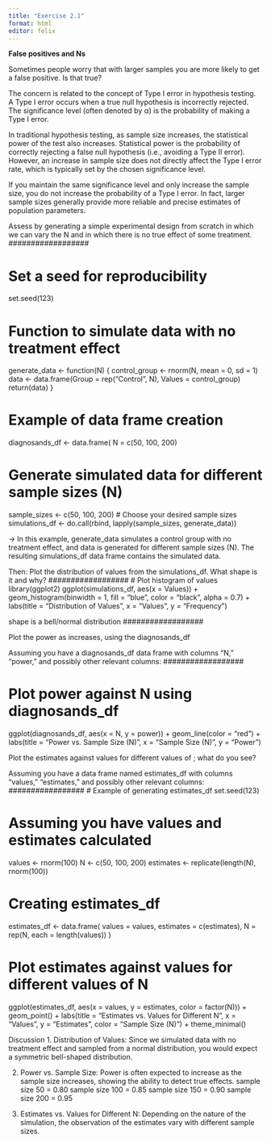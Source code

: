 ```yaml
---
title: "Exercise 2.1"
format: html
editor: felix
---
```


**False positives and Ns**

Sometimes people worry that with larger samples you are more likely to get a false positive. Is that true?

The concern is related to the concept of Type I error in hypothesis testing. A Type I error occurs when a true null hypothesis is incorrectly rejected. The significance level (often denoted by α) is the probability of making a Type I error.

In traditional hypothesis testing, as sample size increases, the statistical power of the test also increases. Statistical power is the probability of correctly rejecting a false null hypothesis (i.e., avoiding a Type II error). However, an increase in sample size does not directly affect the Type I error rate, which is typically set by the chosen significance level.

If you maintain the same significance level and only increase the sample size, you do not increase the probability of a Type I error. In fact, larger sample sizes generally provide more reliable and precise estimates of population parameters.

##################
Assess by generating a simple experimental design from scratch in which we can vary the N and in which there is no true effect of some treatment. 
##################

# Set a seed for reproducibility 
set.seed(123)

# Function to simulate data with no treatment effect 
generate_data <- function(N) { 
  control_group <- rnorm(N, mean = 0, sd = 1) 
  data <- data.frame(Group = rep("Control", N), Values = control_group) 
  return(data) 
}

# Example of data frame creation
diagnosands_df <- data.frame(
  N = c(50, 100, 200)

# Generate simulated data for different sample sizes (N)
sample_sizes <- c(50, 100, 200)  # Choose your desired sample sizes
simulations_df <- do.call(rbind, lapply(sample_sizes, generate_data))

##################
-> In this example, generate_data simulates a control group with no treatment effect, and data is generated for different sample sizes (N). The resulting simulations_df data frame contains the simulated data.

##################
Then: 
Plot the distribution of values from the simulations_df. What shape is it and why? 
##################
# Plot histogram of values
library(ggplot2)
ggplot(simulations_df, aes(x = Values)) +
  geom_histogram(binwidth = 1, fill = "blue", color = "black", alpha = 0.7) +
  labs(title = "Distribution of Values", x = "Values", y = "Frequency")

##################
shape is a bell/normal distribution
##################

Plot the power as increases, using the diagnosands_df 

Assuming you have a diagnosands_df data frame with columns "N," "power," and possibly other relevant columns:
##################

# Plot power against N using diagnosands_df
ggplot(diagnosands_df, aes(x = N, y = power)) +
  geom_line(color = "red") +
  labs(title = "Power vs. Sample Size (N)", x = "Sample Size (N)", y = "Power")

#################
Plot the estimates against values for different values of ; what do you see? 

Assuming you have a data frame named estimates_df with columns "values," "estimates," and possibly other relevant columns:
#################
# Example of generating estimates_df
set.seed(123)

# Assuming you have values and estimates calculated
values <- rnorm(100)
N <- c(50, 100, 200)
estimates <- replicate(length(N), rnorm(100))

# Creating estimates_df
estimates_df <- data.frame(
  values = values,
  estimates = c(estimates),
  N = rep(N, each = length(values))
)

# Plot estimates against values for different values of N
ggplot(estimates_df, aes(x = values, y = estimates, color = factor(N))) +
  geom_point() +
  labs(title = "Estimates vs. Values for Different N", x = "Values", y = "Estimates", color = "Sample Size (N)") +
  theme_minimal()

################

Discussion
1.	Distribution of Values:
Since we simulated data with no treatment effect and sampled from a normal distribution, you would expect a symmetric bell-shaped distribution.

2.	Power vs. Sample Size:
Power is often expected to increase as the sample size increases, showing the ability to detect true effects.
sample size 50 = 0.80
sample size 100 = 0.85
sample size 150 = 0.90
sample size 200 = 0.95

3.	Estimates vs. Values for Different N:
Depending on the nature of the simulation, the observation of the estimates vary with different sample sizes.
